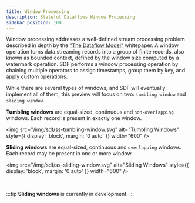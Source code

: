 ```yaml
---
title: Window Processing
description: Stateful Dataflows Window Processing
sidebar_position: 100
---
```


Window processing addresses a well-defined stream processing problem described in depth by the ["The Dataflow Model"] whitepaper. A window operation turns data streaming records into a group of finite records, also known as bounded context, defined by the window size computed by a watermark operation. SDF performs a window processing operation by chaining multiple operators to assign timestamps, group them by key, and apply custom operations.

While there are several types of windows, and SDF will eventually implement all of them, this preview will focus on two: `tumbling window` and `sliding window`.

**Tumbling windows** are equal-sized, continuous and `non-overlapping` windows. Each record is present in exactly one window.

<img src="/img/sdf/ss-tumbling-window.svg" alt="Tumbling Windows"  style={{ display: 'block', margin: '0 auto' }} width="600" />

**Sliding windows** are equal-sized, continuous and `overlapping` windows. Each record may be present in one or more window.

<img src="/img/sdf/ss-sliding-window.svg" alt="Sliding Windows"  style={{ display: 'block', margin: '0 auto' }} width="600" />

<br />

:::tip
  **Sliding windows** is currently in development.
:::


["The Dataflow Model"]: https://static.googleusercontent.com/media/research.google.com/en//pubs/archive/43864.pdf
